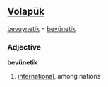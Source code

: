==[[Volapük]]==
[[bevuynetik]] = [[bevünetik]] 
===Adjective===
'''bevünetik'''

#  [[international]], among nations